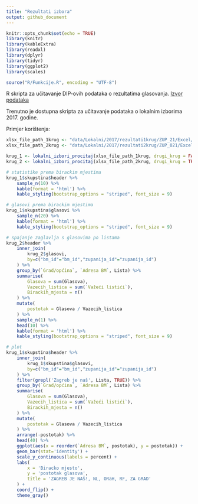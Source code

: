 ```yaml
---
title: "Rezultati izbora"
output: github_document
---
```


```r
knitr::opts_chunk$set(echo = TRUE)
library(knitr)
library(kableExtra)
library(readxl)
library(dplyr)
library(tidyr)
library(ggplot2)
library(scales)

source("R/Funkcije.R", encoding = "UTF-8")
```

R skripta za učitavanje DIP-ovih podataka o rezultatima glasovanja. [Izvor podataka](http://www.izbori.hr/arhiva-izbora/index.html#/app/home)

Trenutno je dostupna skripta za učitavanje podataka o lokalnim izborima 2017. godine.

Primjer korištenja:

```r
xlsx_file_path_1krug <- "data/Lokalni/2017/rezultati1krug/ZUP_21/Excel/21.xlsx"
xlsx_file_path_2krug <- "data/Lokalni/2017/rezultati2krug/ZUP_021/Excel/21.xlsx"

krug_1 <- lokalni_izbori_procitaj(xlsx_file_path_1krug, drugi_krug = FALSE)
krug_2 <- lokalni_izbori_procitaj(xlsx_file_path_2krug, drugi_krug = TRUE)

# statistike prema birackim mjestima
krug_1$skupstina$header %>%
    sample_n(10) %>%
    kable(format = 'html') %>%
    kable_styling(bootstrap_options = "striped", font_size = 9)

# glasovi prema birackim mjestima
krug_1$skupstina$glasovi %>%
    sample_n(20) %>%
    kable(format = 'html') %>%
    kable_styling(bootstrap_options = "striped", font_size = 9)

# spajanje zaglavlja s glasovima po listama
krug_2$header %>%
    inner_join(
        krug_2$glasovi,
        by=c("bm_id"="bm_id","zupanija_id"="zupanija_id")
    ) %>%
    group_by(`Grad/općina`, `Adresa BM`, Lista) %>%
    summarise(
        Glasova = sum(Glasova),
        Vazecih_listica = sum(`Važeći listići`),
        Birackih_mjesta = n()
    ) %>%
    mutate(
        postotak = Glasova / Vazecih_listica
    ) %>%
    sample_n(1) %>%
    head(10) %>%
    kable(format = 'html') %>%
    kable_styling(bootstrap_options = "striped", font_size = 9)

# plot
krug_1$skupstina$header %>%
    inner_join(
        krug_1$skupstina$glasovi,
        by=c("bm_id"="bm_id","zupanija_id"="zupanija_id")
    ) %>%
    filter(grepl('Zagreb je naš', Lista, TRUE)) %>%
    group_by(`Grad/općina`, `Adresa BM`, Lista) %>%
    summarise(
        Glasova = sum(Glasova),
        Vazecih_listica = sum(`Važeći listići`),
        Birackih_mjesta = n()
    ) %>%
    mutate(
        postotak = Glasova / Vazecih_listica
    ) %>%
    arrange(-postotak) %>%
    head(40) %>%
    ggplot(aes(x = reorder(`Adresa BM`, postotak), y = postotak)) +
    geom_bar(stat='identity') +
    scale_y_continuous(labels = percent) +
    labs(
        x = 'Biracko mjesto', 
        y = 'postotak glasova',
        title = 'ZAGREB JE NAŠ!, NL, ORaH, RF, ZA GRAD'
    ) +
    coord_flip() +
    theme_gray()
```

